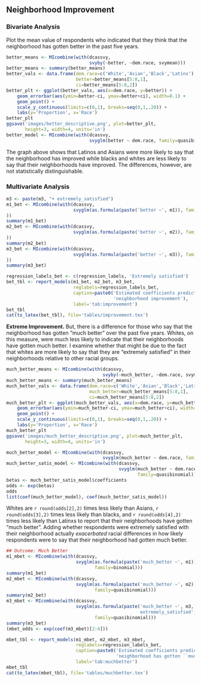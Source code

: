 ## Neighborhood Improvement

### Bivariate Analysis
Plot the mean value of respondents who indicated that they think that the neighborhood has gotten better in the past five years.

```{r improvement-descriptives}
better_means <- MIcombine(with(dcassvy,
                               svyby(~better, ~dem.race, svymean)))
better_means <- summary(better_means)
better_vals <- data.frame(dem.race=c('White','Asian','Black','Latinx'),
                          better=better_means[5:8,1],
                          ci=better_means[5:8,2])
better_plt <- ggplot(better_vals, aes(x=dem.race, y=better)) +
    geom_errorbar(aes(ymin=better-ci, ymax=better+ci), width=0.1) +
    geom_point() +
    scale_y_continuous(limits=c(0,1), breaks=seq(0,1,.20)) +
    labs(y='Proportion', x='Race')
better_plt
ggsave('images/better_descriptive.png', plot=better_plt,
       height=3, width=4, units='in')
better_model <- MIcombine(with(dcassvy,
                               svyglm(better ~ dem.race, family=quasibinomial)))
```

The graph above shows that Latinos and Asians were more likely to say that the neighborhood has improved while blacks and whites are less likely to say that their neighborhoods have improved. The differences, however, are not statistically distinguishable.

### Multivariate Analysis
```{r improvement-analysis, warning=FALSE, results='hide'}
m3 <- paste(m3, "+ extremely_satisfied")
m1_bet <- MIcombine(with(dcassvy,
                         svyglm(as.formula(paste('better ~', m1)), family=binomial)
))
summary(m1_bet)
m2_bet <- MIcombine(with(dcassvy,
                         svyglm(as.formula(paste('better ~', m2)), family=binomial)
))
summary(m2_bet)
m3_bet <- MIcombine(with(dcassvy,
                         svyglm(as.formula(paste('better ~', m3)), family=binomial)
))
summary(m3_bet)
```

```{r report-better-analysis}
regression_labels_bet <- c(regression_labels, 'Extremely satisfied')
bet_tbl <- report_models(m1_bet, m2_bet, m3_bet,
                         reglabels=regression_labels_bet,
                         caption=paste0('Estimated coefficients predicting ',
                                        'neighborhood improvement'),
                         label='tab:improvement')
bet_tbl
cat(to_latex(bet_tbl), file='tables/improvement.tex')
```


**Extreme Improvement.**
But, there is a difference for those who say that the neighborhood has gotten "much better" over the past five years. Whites, on this measure, were much less likely to indicate that their neighborhoods have gotten much better. I examine whether that might be due to the fact that whites are more likely to say that they are "extremely satisfied" in their neighborhoods relative to other racial groups.

```{r much-better-descriptives}
much_better_means <- MIcombine(with(dcassvy,
                                    svyby(~much_better, ~dem.race, svymean)))
much_better_means <- summary(much_better_means)
much_better_vals <- data.frame(dem.race=c('White','Asian','Black','Latinx'),
                               much_better=much_better_means[5:8,1],
                               ci=much_better_means[5:8,2])
much_better_plt <- ggplot(much_better_vals, aes(x=dem.race, y=much_better)) +
    geom_errorbar(aes(ymin=much_better-ci, ymax=much_better+ci), width=0.1) +
    geom_point() +
    scale_y_continuous(limits=c(0,1), breaks=seq(0,1,.20)) +
    labs(y='Proportion', x='Race')
much_better_plt
ggsave('images/much_better_descriptive.png', plot=much_better_plt,
       height=3, width=4, units='in')

much_better_model <- MIcombine(with(dcassvy,
                                    svyglm(much_better ~ dem.race, family=quasibinomial)))
much_better_satis_model <- MIcombine(with(dcassvy,
                                          svyglm(much_better ~ dem.race + extremely_satisfied,
                                                 family=quasibinomial)))
betas <- much_better_satis_model$coefficients
odds <- exp(betas)
odds
list(coef(much_better_model), coef(much_better_satis_model))
```

Whites are
`r round(odds[2],2)` times less likely than Asians,
`r round(odds[3],2)` times less likely than blacks, and
`r round(odds[4],2)` times less likely than Latinxs to report that their neighborhoods have gotten "much better". Adding whether respondents were extremely satisfied with their neighborhood actually *exacerbated* racial differences in how likely respondents were to say that their neighborhood had gotten much better.


```{r much-better-analysis, results='hide'}
## Outcome: Much Better
m1_mbet <- MIcombine(with(dcassvy,
                          svyglm(as.formula(paste('much_better ~', m1)),
                                 family=binomial)))
summary(m1_bet)
m2_mbet <- MIcombine(with(dcassvy,
                          svyglm(as.formula(paste('much_better ~', m2)),
                                 family=quasibinomial)))
summary(m2_bet)
m3_mbet <- MIcombine(with(dcassvy,
                          svyglm(as.formula(paste('much_better ~', m3,'+
                                                  extremely_satisfied')),
                                 family=quasibinomial)))
summary(m3_bet)
(mbet_odds <- exp(coef(m3_mbet)[2:4]))
```

```{r report-much-better-results}
mbet_tbl <- report_models(m1_mbet, m2_mbet, m3_mbet,
                          reglabels=regression_labels_bet,
                          caption=paste0('Estimated coefficients predicting ',
                                         'neighborhood has gotten ``much better\'\''),
                          label='tab:muchbetter')
mbet_tbl
cat(to_latex(mbet_tbl), file='tables/muchbetter.tex')
```

